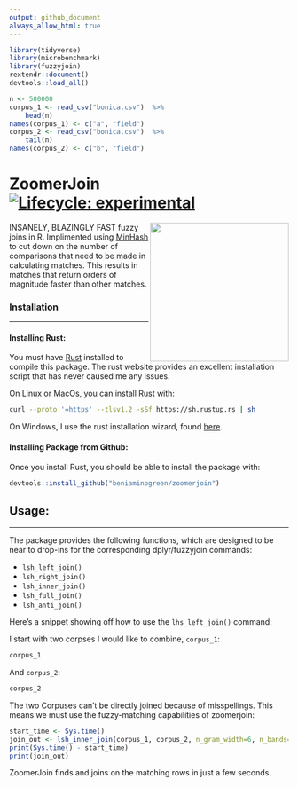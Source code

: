 ```yaml
---
output: github_document
always_allow_html: true
---
```




```r
library(tidyverse)
library(microbenchmark)
library(fuzzyjoin)
rextendr::document()
devtools::load_all()

n <- 500000
corpus_1 <- read_csv("bonica.csv")  %>%
    head(n)
names(corpus_1) <- c("a", "field")
corpus_2 <- read_csv("bonica.csv")  %>%
    tail(n)
names(corpus_2) <- c("b", "field")
```


# ZoomerJoin [![Lifecycle: experimental](https://img.shields.io/badge/lifecycle-experimental-orange.svg)](https://lifecycle.r-lib.org/articles/stages.html#experimental)

<img src='logo.png' align="right" height="250">

INSANELY, BLAZINGLY FAST fuzzy joins in R. Implimented using
[MinHash](https://en.wikipedia.org/wiki/MinHash) to cut down on the number of
comparisons that need to be made in calculating matches. This results in
matches that return orders of magnitude faster than other matches.

### Installation

---

#### Installing Rust:

You must have [Rust](https://www.rust-lang.org/tools/install) installed to
compile this package. The rust website provides an excellent installation
script that has never caused me any issues.

On Linux or MacOs, you can install Rust with:

``` sh
curl --proto '=https' --tlsv1.2 -sSf https://sh.rustup.rs | sh
```

On Windows, I use the rust installation wizard, found
[here](https://forge.rust-lang.org/infra/other-installation-methods.html).

#### Installing Package from Github:

Once you install Rust, you should be able to install the package with:

``` r
devtools::install_github("beniaminogreen/zoomerjoin")
```

## Usage:

---

The package provides the following functions, which are designed to be near to
drop-ins for the corresponding dplyr/fuzzyjoin commands:

* `lsh_left_join()`
* `lsh_right_join()`
* `lsh_inner_join()`
* `lsh_full_join()`
* `lsh_anti_join()`

Here's a snippet showing off how to use the `lhs_left_join()` command:

I start with two corpses I would like to combine, `corpus_1`:

```r
corpus_1
```

And `corpus_2`:
```r
corpus_2
```

The two Corpuses can't be directly joined because of misspellings. This means
we must use the fuzzy-matching capabilities of zoomerjoin:

```r
start_time <- Sys.time()
join_out <- lsh_inner_join(corpus_1, corpus_2, n_gram_width=6, n_bands=20, band_width=6)
print(Sys.time() - start_time)
print(join_out)
```

ZoomerJoin finds and joins on the matching rows in just a few seconds.

